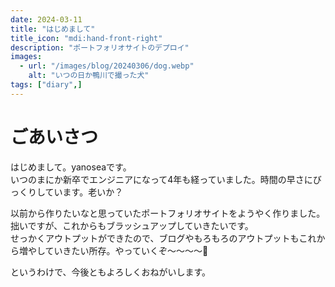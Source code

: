```yaml
---
date: 2024-03-11
title: "はじめまして"
title_icon: "mdi:hand-front-right"
description: "ポートフォリオサイトのデプロイ"
images:
  - url: "/images/blog/20240306/dog.webp"
    alt: "いつの日か鴨川で撮った犬"
tags: ["diary",]
---
```


# ごあいさつ

はじめまして。yanoseaです。  
いつのまにか新卒でエンジニアになって4年も経っていました。時間の早さにびっくりしています。老いか？

以前から作りたいなと思っていたポートフォリオサイトをようやく作りました。拙いですが、これからもブラッシュアップしていきたいです。  
せっかくアウトプットができたので、ブログやもろもろのアウトプットもこれから増やしていきたい所存。やっていくぞ～～～～🦈

というわけで、今後ともよろしくおねがいします。
